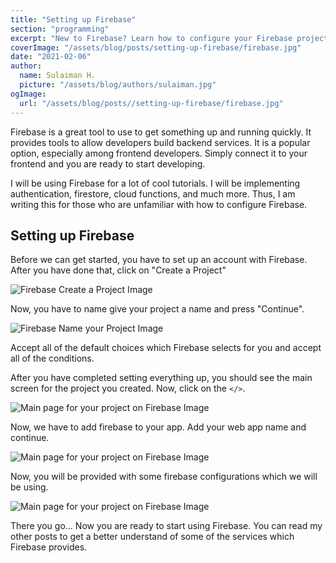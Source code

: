```yaml
---
title: "Setting up Firebase"
section: "programming"
excerpt: "New to Firebase? Learn how to configure your Firebase project."
coverImage: "/assets/blog/posts/setting-up-firebase/firebase.jpg"
date: "2021-02-06"
author:
  name: Sulaiman H.
  picture: "/assets/blog/authors/sulaiman.jpg"
ogImage:
  url: "/assets/blog/posts//setting-up-firebase/firebase.jpg"
---
```


Firebase is a great tool to use to get something up and running quickly. It provides tools to allow developers build backend services. It is a popular option, especially among frontend developers. Simply connect it to your frontend and you are ready to start developing.

I will be using Firebase for a lot of cool tutorials. I will be implementing authentication, firestore, cloud functions, and much more. Thus, I am writing this for those who are unfamiliar with how to configure Firebase.

## Setting up Firebase

Before we can get started, you have to set up an account with Firebase. After you have done that, click on "Create a Project"

<Image
  src='/assets/blog/posts/setting-up-firebase/firebase-welcome.jpg'
  alt='Firebase Create a Project Image'
  className='rounded-lg'
  width={2000}
  height={1333}
/>

Now, you have to name give your project a name and press "Continue".

<Image
  src='/assets/blog/posts/setting-up-firebase/firebase-name.jpg'
  alt='Firebase Name your Project Image'
  className='rounded-lg'
  width={2000}
  height={1333}
/>

Accept all of the default choices which Firebase selects for you and accept all of the conditions.

After you have completed setting everything up, you should see the main screen for the project you created. Now, click on the <codesnippet>`</>`</codesnippet>.

<Image
  src='/assets/blog/posts/setting-up-firebase/firebase-web.jpg'
  alt='Main page for your project on Firebase Image'
  className='rounded-lg'
  width={2000}
  height={1333}
/>

Now, we have to add firebase to your app. Add your web app name and continue.

<Image
  src='/assets/blog/posts/setting-up-firebase/firebase-app.jpg'
  alt='Main page for your project on Firebase Image'
  className='rounded-lg'
  width={2000}
  height={1333}
/>

Now, you will be provided with some firebase configurations which we will be using.

<Image
  src='/assets/blog/posts/setting-up-firebase/firebase-config.jpg'
  alt='Main page for your project on Firebase Image'
  className='rounded-lg'
  width={2000}
  height={1333}
/>

There you go... Now you are ready to start using Firebase. You can read my other posts to get a better understand of some of the services which Firebase provides.
